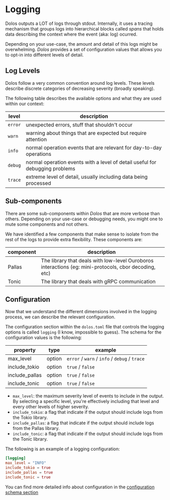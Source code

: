 # Logging

Dolos outputs a LOT of logs through stdout. Internally, it uses a tracing mechanism that groups logs into hierarchical blocks called _spans_ that holds data describing the context where the event (aka: log) ocurred.

Depending on your use-case, the amount and detail of this logs might be overwhelming. _Dolos_ provides a set of configuration values that allows you to opt-in into different levels of detail.

## Log Levels

Dolos follow a very common convention around log levels. These levels describe discrete categories of decreasing severity (broadly speaking).

The following table describes the available options and what they are used within our context:

| level   | description                                                                  |
| ------- | ---------------------------------------------------------------------------- |
| `error` | unexpected errors, stuff that shouldn't occur                                |
| `warn`  | warning about things that are expected but require attention                 |
| `info`  | normal operation events that are relevant for day-to-day operations          |
| `debug` | normal operation events with a level of detail useful for debugging problems |
| `trace` | extreme level of detail, usually including data being processed              |

## Sub-components

There are some sub-components within _Dolos_ that are more verbose than others. Depending on your use-case or debugging needs, you might one to mute some components and not others.

We have identified a few components that make sense to isolate from the rest of the logs to provide extra flexibility. These components are:

| component | description                                                                                           |
| --------- | ----------------------------------------------------------------------------------------------------- |
| Pallas    | The library that deals with low-level Ouroboros interactions (eg: mini-protocols, cbor decoding, etc) |
| Tonic     | The library that deals with gRPC communication                                                        |

## Configuration

Now that we understand the different dimensions involved in the logging process, we can describe the relevant configuration.

The configuration section within the `dolos.toml` file that controls the logging options is called `logging` (I know, impossible to guess). The schema for the configuration values is the following:

| property       | type   | example                                       |
| -------------- | ------ | --------------------------------------------- |
| max_level      | option | `error` / `warn` / `info` / `debug` / `trace` |
| include_tokio  | option | `true` / `false`                              |
| include_pallas | option | `true` / `false`                              |
| include_tonic  | option | `true` / `false`                              |

- `max_level`: the maximum severity level of events to include in the output. By selecting a specific level, you're effectively including that level and every other levels of higher severity.
- `include_tokio`: a flag that indicate if the output should include logs from the Tokio library.
- `include_pallas`: a flag that indicate if the output should include logs from the Pallas library.
- `include_tonic`: a flag that indicate if the output should include logs from the Tonic library.

The following is an example of a logging configuration:

```toml
[logging]
max_level = "INFO"
include_tokio = true
include_pallas = true
include_tonic = true
```

You can find more detailed info about configuration in the [configuration schema section](../configuration/schema)
